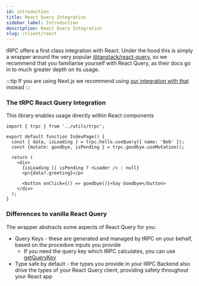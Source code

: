 ```yaml
---
id: introduction
title: React Query Integration
sidebar_label: Introduction
description: React Query Integration
slug: /client/react
---
```


tRPC offers a first class integration with React. Under the hood this is simply a wrapper around the very popular [@tanstack/react-query](https://tanstack.com/query/latest), so we recommend that you familiarise yourself with React Query, as their docs go in to much greater depth on its usage.

:::tip
If you are using Next.js we recommend using [our integration with that](../nextjs/introduction.mdx) instead
:::

### The tRPC React Query Integration

This library enables usage directly within React components

```tsx title='pages/IndexPage.tsx'
import { trpc } from '../utils/trpc';

export default function IndexPage() {
  const { data, isLoading } = trpc.hello.useQuery({ name: 'Bob' });
  const {mutate: goodbye, isPending } = trpc.goodbye.useMutation();

  return (
    <div>
      {isLoading || isPending ? <Loader /> : null}
      <p>{data?.greeting}</p>

      <button onClick={() => goodbye()}>Say Goodbye</button>
    </div>
  );
}
```

### Differences to vanilla React Query

The wrapper abstracts some aspects of React Query for you:

- Query Keys - these are generated and managed by tRPC on your behalf, based on the procedure inputs you provide
  - If you need the query key which tRPC calculates, you can use [getQueryKey](/docs/client/react/getQueryKey)
- Type safe by default - the types you provide in your tRPC Backend also drive the types of your React Query client, providing safety throughout your React app
